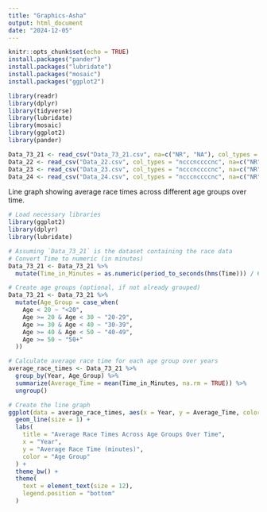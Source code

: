 ```yaml
---
title: "Graphics-Asha"
output: html_document
date: "2024-12-05"
---
```


```r
knitr::opts_chunk$set(echo = TRUE)
install.packages("pander")
install.packages("lubridate")
install.packages("mosaic")
install.packages("ggplot2")

library(readr)
library(dplyr)
library(tidyverse)
library(lubridate)
library(mosaic)
library(ggplot2)
library(pander)

Data_73_21 <- read_csv("Data_73_21.csv", na=c("NR", "NA"), col_types = "ccnccccccn")
Data_22 <- read_csv("Data_22.csv", col_types = "ncccnccccnc", na=c("NR", "NA"))
Data_23 <- read_csv("Data_23.csv", col_types = "ncccnccccnc", na=c("NR", "NA"))
Data_24 <- read_csv("Data_24.csv", col_types = "ncccnccccnc", na=c("NR", "NA"))
```


Line graph showing average race times across different age groups over time.

```r
# Load necessary libraries
library(ggplot2)
library(dplyr)
library(lubridate)

# Assuming `Data_73_21` is the dataset containing the race data
# Convert Time to numeric (in minutes)
Data_73_21 <- Data_73_21 %>%
  mutate(Time_in_Minutes = as.numeric(period_to_seconds(hms(Time))) / 60)

# Create age groups (optional, if not already grouped)
Data_73_21 <- Data_73_21 %>%
  mutate(Age_Group = case_when(
    Age < 20 ~ "<20",
    Age >= 20 & Age < 30 ~ "20-29",
    Age >= 30 & Age < 40 ~ "30-39",
    Age >= 40 & Age < 50 ~ "40-49",
    Age >= 50 ~ "50+"
  ))

# Calculate average race time for each age group over years
average_race_times <- Data_73_21 %>%
  group_by(Year, Age_Group) %>%
  summarize(Average_Time = mean(Time_in_Minutes, na.rm = TRUE)) %>%
  ungroup()

# Create the line graph
ggplot(data = average_race_times, aes(x = Year, y = Average_Time, color = Age_Group)) +
  geom_line(size = 1) +
  labs(
    title = "Average Race Times Across Age Groups Over Time",
    x = "Year",
    y = "Average Race Time (minutes)",
    color = "Age Group"
  ) +
  theme_bw() +
  theme(
    text = element_text(size = 12),
    legend.position = "bottom"
  )

```


```r
```

```r
```

```r
```
